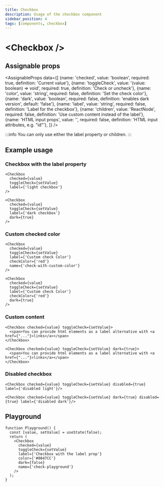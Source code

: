 ```yaml
---
title: Checkbox
description: Usage of the checkbox component
sidebar_position: 4
tags: [components, checkbox]
---
```


# \<Checkbox />

## Assignable props
<AssignableProps
  data={[
    {name: 'checked', value: 'boolean', required: true, definition: 'Current value'},
    {name: 'toggleCheck', value: '(value: boolean) => void', required: true, definition: 'Check or uncheck'},
    {name: 'color', value: 'string', required: false, definition: 'Set the check color'},
    {name: 'dark', value: 'boolean', required: false, definition: 'enables dark version', default: 'false'},
    {name: 'label', value: 'string', required: false, definition: 'Label for the checkbox'},
    {name: 'children', value: 'ReactNode', required: false, definition: 'Use custom content instead of the label'},
    {name: 'HTML input props', value: '', required: false, definition: 'HTML input attributes, e.g. "id"'},
  ]}
/>

:::info
You can only use either the label property or children.
:::

## Example usage

### Checkbox with the label property
<CheckboxLabel/>

&NewLine;

```tsx
<Checkbox
  checked={value}
  toggleCheck={setValue}
  label={'light checkbox'}
/>
```

<CheckboxLabelDark/>

&NewLine;

```tsx
<Checkbox
  checked={value}
  toggleCheck={setValue}
  label={'dark checkbox'}
  dark={true}
/>
```

### Custom checked color
<CheckboxColor/>

&NewLine;

```tsx
<Checkbox
  checked={value}
  toggleCheck={setValue}
  label={'Custom check Color'}
  checkColor={'red'}
  name={'check-with-custom-color'}
/>
```

<CheckboxColorDark/>

&NewLine;

```tsx
<Checkbox
  checked={value}
  toggleCheck={setValue}
  label={'Custom check Color'}
  checkColor={'red'}
  dark={true}
/>
```

### Custom content
<CheckboxBody/>

&NewLine;

```tsx
<Checkbox checked={value} toggleCheck={setValue}>
  <span>You can provide html elements as a label alternative with <a href={"..."}>links</a></span>
</Checkbox>
```

<CheckboxBodyDark/>

&NewLine;

```tsx
<Checkbox checked={value} toggleCheck={setValue} dark={true}>
  <span>You can provide html elements as a label alternative with <a href={"..."}>links</a></span>
</Checkbox>
```

### Disabled checkbox
<CheckboxDisabled/>

&NewLine;

```tsx
<Checkbox checked={value} toggleCheck={setValue} disabled={true} label={'disabled light'}/>
```

<CheckboxDisabledDark/>

&NewLine;

```tsx
<Checkbox checked={value} toggleCheck={setValue} dark={true} disabled={true} label={'disabled dark'}/>
```


## Playground
```tsx live
function Playground() {
  const [value, setValue] = useState(false);
  return (
    <Checkbox
      checked={value}
      toggleCheck={setValue}
      label={'Checkbox with the label prop'}
      color={'#0047CC'}
      dark={false}
      name={'check-playground'}
    />
  );
}
```